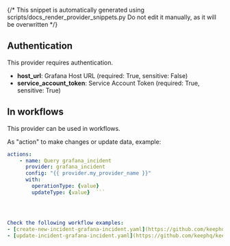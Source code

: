 {/* This snippet is automatically generated using scripts/docs_render_provider_snippets.py 
Do not edit it manually, as it will be overwritten */}

## Authentication
This provider requires authentication.
- **host_url**: Grafana Host URL (required: True, sensitive: False)
- **service_account_token**: Service Account Token (required: True, sensitive: True)


## In workflows

This provider can be used in workflows.



As "action" to make changes or update data, example:
```yaml
actions:
    - name: Query grafana_incident
      provider: grafana_incident
      config: "{{ provider.my_provider_name }}"
      with:
        operationType: {value}  
        updateType: {value}  ```




Check the following workflow examples:
- [create-new-incident-grafana-incident.yaml](https://github.com/keephq/keep/blob/main/examples/workflows/create-new-incident-grafana-incident.yaml)
- [update-incident-grafana-incident.yaml](https://github.com/keephq/keep/blob/main/examples/workflows/update-incident-grafana-incident.yaml)
